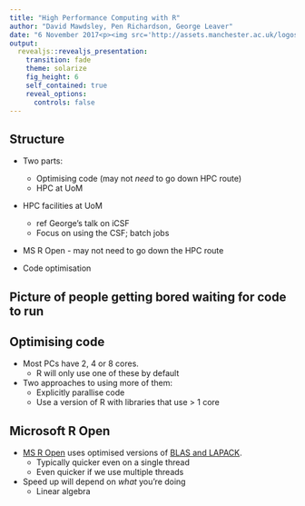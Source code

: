 ```yaml
---
title: "High Performance Computing with R"
author: "David Mawdsley, Pen Richardson, George Leaver"
date: "6 November 2017<p><img src='http://assets.manchester.ac.uk/logos/hi-res/TAB_UNI_MAIN_logo/White_backgrounds/TAB_col_white_background.png' style='border:0px solid black' width='50%'></p>"
output: 
  revealjs::revealjs_presentation:
    transition: fade
    theme: solarize
    fig_height: 6
    self_contained: true
    reveal_options:
      controls: false
---
```


## Structure

[](Key message - waiting for code to run is a pain.  How do we 
make it quicker?)


* Two parts:
  	* Optimising code (may not _need_ to go down HPC route)
	* HPC at UoM

* HPC facilities at UoM
	* ref George's talk on iCSF
	* Focus on using the CSF; batch jobs

* MS R Open - may not need to go down the HPC route

* Code optimisation

## Picture of people getting bored waiting for code to run

##  Optimising code

* Most PCs have 2, 4 or 8 cores.  
  	* R will only use one of these by default
* Two approaches to using more of them:
  	* Explicitly parallise code
	* Use a version of R with libraries that use > 1 core

## Microsoft R Open

* [MS R Open](https://mran.microsoft.com/open/) uses optimised versions of
  [BLAS and LAPACK](https://software.intel.com/en-us/mkl).
  	* Typically quicker even on a single thread
	* Even quicker if we use multiple threads
* Speed up will depend on _what_ you're doing
  	* Linear algebra 


